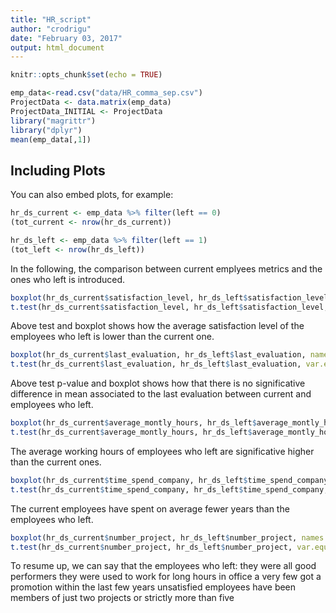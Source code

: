 ```yaml
---
title: "HR_script"
author: "crodrigu"
date: "February 03, 2017"
output: html_document
---
```


```r
knitr::opts_chunk$set(echo = TRUE)

emp_data<-read.csv("data/HR_comma_sep.csv")
ProjectData <- data.matrix(emp_data) 
ProjectData_INITIAL <- ProjectData
library("magrittr")
library("dplyr")
mean(emp_data[,1])
```

## Including Plots

You can also embed plots, for example:
```r
hr_ds_current <- emp_data %>% filter(left == 0)
(tot_current <- nrow(hr_ds_current))

```

```r
hr_ds_left <- emp_data %>% filter(left == 1)
(tot_left <- nrow(hr_ds_left))
```

In the following, the comparison between current emplyees metrics and the ones who left is introduced.

```r
boxplot(hr_ds_current$satisfaction_level, hr_ds_left$satisfaction_level, names = c("current", "left"))
t.test(hr_ds_current$satisfaction_level, hr_ds_left$satisfaction_level, var.equal = FALSE)
```
Above test and boxplot shows how the average satisfaction level of the employees who left is lower than the current one.



```r
boxplot(hr_ds_current$last_evaluation, hr_ds_left$last_evaluation, names = c("current", "left"))
t.test(hr_ds_current$last_evaluation, hr_ds_left$last_evaluation, var.equal = FALSE)
```
Above test p-value and boxplot shows how that there is no significative difference in mean associated to the last evaluation between current and employees who left.


```r
boxplot(hr_ds_current$average_montly_hours, hr_ds_left$average_montly_hours, names = c("current", "left"))
t.test(hr_ds_current$average_montly_hours, hr_ds_left$average_montly_hours, var.equal = FALSE)

```
The average working hours of employees who left are significative higher than the current ones.


```r
boxplot(hr_ds_current$time_spend_company, hr_ds_left$time_spend_company, names = c("current", "left"))
t.test(hr_ds_current$time_spend_company, hr_ds_left$time_spend_company, var.equal = FALSE)
```
The current employees have spent on average fewer years than the employees who left.

```r
boxplot(hr_ds_current$number_project, hr_ds_left$number_project, names = c("current", "left"))
t.test(hr_ds_current$number_project, hr_ds_left$number_project, var.equal = FALSE)
```

To resume up, we can say that the employees who left:
they were all good performers
they were used to work for long hours in office
a very few got a promotion within the last few years
unsatisfied employees have been members of just two projects or strictly more than five

```r

```


```r
```
